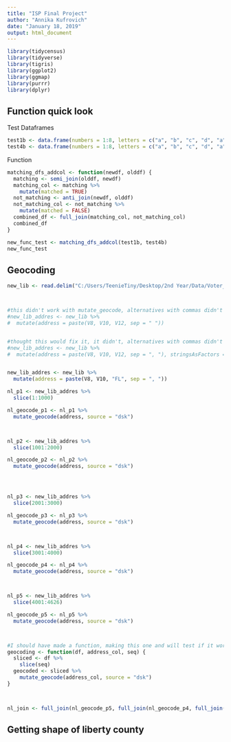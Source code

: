 ```yaml
---
title: "ISP Final Project"
author: "Annika Kufrovich"
date: "January 18, 2019"
output: html_document
---
```



```r
library(tidycensus)
library(tidyverse)
library(tigris)
library(ggplot2)
library(ggmap)
library(purrr)
library(dplyr)
```


## Function quick look 

Test Dataframes

```r
test1b <- data.frame(numbers = 1:8, letters = c("a", "b", "c", "d", "a", "b", "c", "d"))
test4b <- data.frame(numbers = 1:8, letters = c("a", "b", "c", "d", "a", "b", "c", "e"), lon = c(12, 31, 64, 38, 89, 73, 91, 21))
```

Function

```r
matching_dfs_addcol <- function(newdf, olddf) {
  matching <- semi_join(olddf, newdf)
  matching_col <- matching %>%
    mutate(matched = TRUE)
  not_matching <- anti_join(newdf, olddf)
  not_matching_col <- not_matching %>%
    mutate(matched = FALSE)
  combined_df <- full_join(matching_col, not_matching_col)
  combined_df
}

new_func_test <- matching_dfs_addcol(test1b, test4b)
new_func_test
```



## Geocoding 

```r
new_lib <- read.delim("C:/Users/TeenieTiny/Desktop/2nd Year/Data/Voter_Registration_20181113/20181113_VoterDetail/LIB_20181113.txt", header=FALSE)



#this didn't work with mutate_geocode, alternatives with commas didn't help
#new_lib_addres <- new_lib %>% 
#  mutate(address = paste(V8, V10, V12, sep = " "))


#thought this would fix it, it didn't, alternatives with commas didn't help
#new_lib_addres <- new_lib %>% 
#  mutate(address = paste(V8, V10, V12, sep = ", "), stringsAsFactors = FALSE)


new_lib_addres <- new_lib %>% 
  mutate(address = paste(V8, V10, "FL", sep = ", "))
```



```r
nl_p1 <- new_lib_addres %>% 
  slice(1:1000)

nl_geocode_p1 <- nl_p1 %>%
  mutate_geocode(address, source = "dsk")



nl_p2 <- new_lib_addres %>%
  slice(1001:2000)

nl_geocode_p2 <- nl_p2 %>%
  mutate_geocode(address, source = "dsk")




nl_p3 <- new_lib_addres %>%
  slice(2001:3000)

nl_geocode_p3 <- nl_p3 %>%
  mutate_geocode(address, source = "dsk")



nl_p4 <- new_lib_addres %>%
  slice(3001:4000)

nl_geocode_p4 <- nl_p4 %>%
  mutate_geocode(address, source = "dsk")



nl_p5 <- new_lib_addres %>%
  slice(4001:4626)

nl_geocode_p5 <- nl_p5 %>%
  mutate_geocode(address, source = "dsk")



#I should have made a function, making this one and will test if it works later
geocoding <- function(df, address_col, seq) {
  sliced <- df %>% 
    slice(seq)
  geocoded <- sliced %>% 
    mutate_geocode(address_col, source = "dsk")
}



nl_join <- full_join(nl_geocode_p5, full_join(nl_geocode_p4, full_join(nl_geocode_p3, full_join(nl_geocode_p1, nl_geocode_p2))))

```


## Getting shape of liberty county





